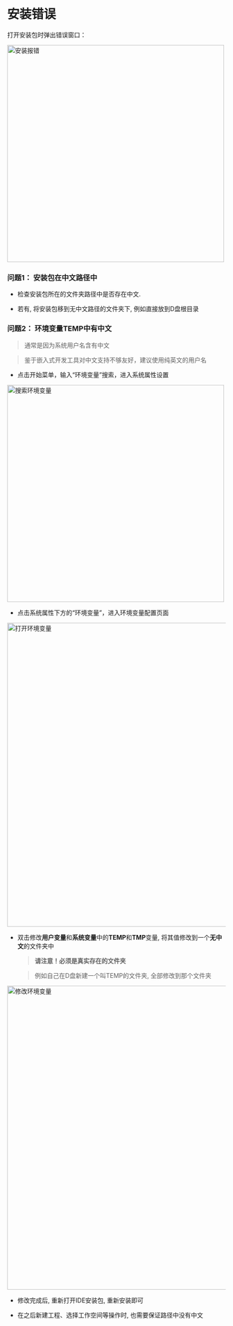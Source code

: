 # 安装错误

打开安装包时弹出错误窗口：

<div style={{ display: "flex", justifyContent: "center", alignItems: "center", marginBottom: "20px"}}>
<img src={require('../img/IdeInstallationWizard/安装失败报错.png').default} alt="安装报错" width="500px" />
</div>

### 问题1： 安装包在中文路径中

- 检查安装包所在的文件夹路径中是否存在中文.

- 若有, 将安装包移到无中文路径的文件夹下, 例如直接放到D盘根目录

### 问题2： 环境变量TEMP中有中文

> 通常是因为系统用户名含有中文

> 鉴于嵌入式开发工具对中文支持不够友好，建议使用纯英文的用户名

- 点击开始菜单，输入“环境变量”搜索，进入系统属性设置

<div style={{ display: "flex", justifyContent: "center", alignItems: "center", marginBottom: "20px"}}>
<img src={require('../img/搜索环境变量.png').default} alt="搜索环境变量" width="500px" />
</div>

- 点击系统属性下方的“环境变量”，进入环境变量配置页面

<div style={{ display: "flex", justifyContent: "center", alignItems: "center", marginBottom: "20px"}}>
<img src={require('../img/IdeInstallationWizard/打开环境变量.png').default} alt="打开环境变量" width="700px" />
</div>

- 双击修改**用户变量**和**系统变量**中的**TEMP**和**TMP**变量, 将其值修改到一个**无中文**的文件夹中

    > **请注意！必须是真实存在的文件夹** 

    > 例如自己在D盘新建一个叫TEMP的文件夹, 全部修改到那个文件夹

<div style={{ display: "flex", justifyContent: "center", alignItems: "center", marginBottom: "20px"}}>
<img src={require('../img/IdeInstallationWizard/修改环境变量.png').default} alt="修改环境变量" width="700px" />
</div>


- 修改完成后, 重新打开IDE安装包, 重新安装即可

- 在之后新建工程、选择工作空间等操作时, 也需要保证路径中没有中文
